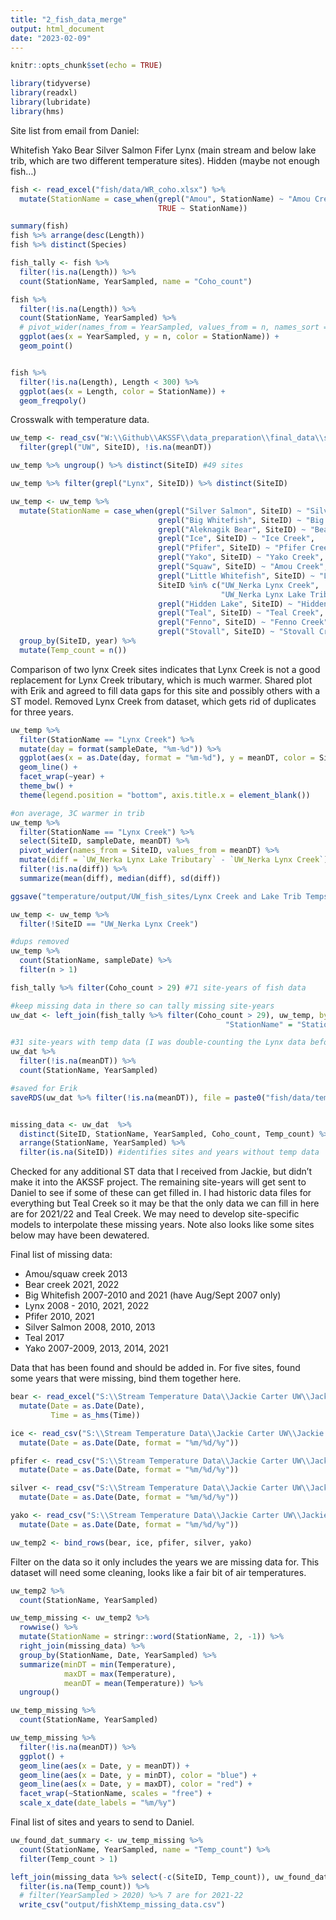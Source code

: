 ```yaml
---
title: "2_fish_data_merge"
output: html_document
date: "2023-02-09"
---
```


```r
knitr::opts_chunk$set(echo = TRUE)

library(tidyverse)
library(readxl)
library(lubridate)
library(hms)
```


Site list from email from Daniel:

Whitefish
Yako
Bear
Silver Salmon
Fifer
Lynx (main stream and below lake trib, which are two different temperature sites).
Hidden (maybe not enough fish...)


```r
fish <- read_excel("fish/data/WR_coho.xlsx") %>% 
  mutate(StationName = case_when(grepl("Amou", StationName) ~ "Amou Creek",
                                 TRUE ~ StationName))

summary(fish)
fish %>% arrange(desc(Length))
fish %>% distinct(Species)

fish_tally <- fish %>% 
  filter(!is.na(Length)) %>% 
  count(StationName, YearSampled, name = "Coho_count")

fish %>% 
  filter(!is.na(Length)) %>% 
  count(StationName, YearSampled) %>%
  # pivot_wider(names_from = YearSampled, values_from = n, names_sort = TRUE) %>% 
  ggplot(aes(x = YearSampled, y = n, color = StationName)) +
  geom_point()


fish %>% 
  filter(!is.na(Length), Length < 300) %>% 
  ggplot(aes(x = Length, color = StationName)) +
  geom_freqpoly()
```


Crosswalk with temperature data.

```r

uw_temp <- read_csv("W:\\Github\\AKSSF\\data_preparation\\final_data\\summer_data_wair_dayl2022-03-17.csv") %>% 
  filter(grepl("UW", SiteID), !is.na(meanDT))

uw_temp %>% ungroup() %>% distinct(SiteID) #49 sites

uw_temp %>% filter(grepl("Lynx", SiteID)) %>% distinct(SiteID)

uw_temp <- uw_temp %>% 
  mutate(StationName = case_when(grepl("Silver Salmon", SiteID) ~ "Silver Salmon Creek",
                                 grepl("Big Whitefish", SiteID) ~ "Big Whitefish Creek",
                                 grepl("Aleknagik Bear", SiteID) ~ "Bear Creek", #1:1 for Bear creek
                                 grepl("Ice", SiteID) ~ "Ice Creek",
                                 grepl("Pfifer", SiteID) ~ "Pfifer Creek",
                                 grepl("Yako", SiteID) ~ "Yako Creek",
                                 grepl("Squaw", SiteID) ~ "Amou Creek",
                                 grepl("Little Whitefish", SiteID) ~ "Little Whitefish Creek",
                                 SiteID %in% c("UW_Nerka Lynx Creek", 
                                               "UW_Nerka Lynx Lake Tributary") ~ "Lynx Creek", #2:1 sites that can be matched to Lynx fish data
                                 grepl("Hidden Lake", SiteID) ~ "Hidden Lake Creek",
                                 grepl("Teal", SiteID) ~ "Teal Creek",
                                 grepl("Fenno", SiteID) ~ "Fenno Creek",
                                 grepl("Stovall", SiteID) ~ "Stovall Creek")) %>% 
  group_by(SiteID, year) %>% 
  mutate(Temp_count = n())
```

Comparison of two lynx Creek sites indicates that Lynx Creek is not a good replacement for Lynx Creek tributary, which is much warmer. Shared plot with Erik and agreed to fill data gaps for this site and possibly others with a ST model. Removed Lynx Creek from dataset, which gets rid of duplicates for three years.

```r

uw_temp %>% 
  filter(StationName == "Lynx Creek") %>%
  mutate(day = format(sampleDate, "%m-%d")) %>% 
  ggplot(aes(x = as.Date(day, format = "%m-%d"), y = meanDT, color = SiteID)) +
  geom_line() +
  facet_wrap(~year) +
  theme_bw() +
  theme(legend.position = "bottom", axis.title.x = element_blank())

#on average, 3C warmer in trib
uw_temp %>% 
  filter(StationName == "Lynx Creek") %>%
  select(SiteID, sampleDate, meanDT) %>% 
  pivot_wider(names_from = SiteID, values_from = meanDT) %>% 
  mutate(diff = `UW_Nerka Lynx Lake Tributary` - `UW_Nerka Lynx Creek`) %>% 
  filter(!is.na(diff)) %>% 
  summarize(mean(diff), median(diff), sd(diff))

ggsave("temperature/output/UW_fish_sites/Lynx Creek and Lake Trib Temps.jpeg")
```


```r

uw_temp <- uw_temp %>% 
  filter(!SiteID == "UW_Nerka Lynx Creek")

#dups removed
uw_temp %>% 
  count(StationName, sampleDate) %>% 
  filter(n > 1)

fish_tally %>% filter(Coho_count > 29) #71 site-years of fish data

#keep missing data in there so can tally missing site-years
uw_dat <- left_join(fish_tally %>% filter(Coho_count > 29), uw_temp, by = c("YearSampled" = "year", 
                                                "StationName" = "StationName")) 

#31 site-years with temp data (I was double-counting the Lynx data before)
uw_dat %>% 
  filter(!is.na(meanDT)) %>% 
  count(StationName, YearSampled) 

#saved for Erik
saveRDS(uw_dat %>% filter(!is.na(meanDT)), file = paste0("fish/data/temp_data_", Sys.Date(), ".rds"))


missing_data <- uw_dat  %>% 
  distinct(SiteID, StationName, YearSampled, Coho_count, Temp_count) %>% 
  arrange(StationName, YearSampled) %>% 
  filter(is.na(SiteID)) #identifies sites and years without temp data


```

Checked for any additional ST data that I received from Jackie, but didn't make it into the AKSSF project. 
The remaining site-years will get sent to Daniel to see if some of these can get filled in. I had historic data files for everything but Teal Creek so it may be that the only data we can fill in here are for 2021/22 and Teal Creek. We may need to develop site-specific models to interpolate these missing years. Note also looks like some sites below may have been dewatered.

Final list of missing data:

- Amou/squaw creek 2013
- Bear creek 2021, 2022
- Big Whitefish 2007-2010 and 2021 (have Aug/Sept 2007 only)
- Lynx 2008 - 2010, 2021, 2022
- Pfifer 2010, 2021
- Silver Salmon 2008, 2010, 2013
- Teal 2017
- Yako 2007-2009, 2013, 2014, 2021


Data that has been found and should be added in. For five sites, found some years that were missing, bind them together here.

```r

bear <- read_excel("S:\\Stream Temperature Data\\Jackie Carter UW\\Jackie Carter - 2020 data request\\froRSS_AleknagikBearTemps_2008-2017.xlsx") %>%
  mutate(Date = as.Date(Date),
         Time = as_hms(Time))

ice <- read_csv("S:\\Stream Temperature Data\\Jackie Carter UW\\Jackie Carter - 2017 data request\\UW_FRI_WR_Ice_temps.csv") %>% 
  mutate(Date = as.Date(Date, format = "%m/%d/%y"))

pfifer <- read_csv("S:\\Stream Temperature Data\\Jackie Carter UW\\Jackie Carter - 2017 data request\\UW_FRI_WR_PfiferTemps.csv") %>% 
  mutate(Date = as.Date(Date, format = "%m/%d/%y"))

silver <- read_csv("S:\\Stream Temperature Data\\Jackie Carter UW\\Jackie Carter - 2017 data request\\UW_FRI_WR_SilverSalmon_Temps.csv") %>% 
  mutate(Date = as.Date(Date, format = "%m/%d/%y"))

yako <- read_csv("S:\\Stream Temperature Data\\Jackie Carter UW\\Jackie Carter - 2017 data request\\UW-FRI_YakoTemps.csv") %>% 
  mutate(Date = as.Date(Date, format = "%m/%d/%y"))

uw_temp2 <- bind_rows(bear, ice, pfifer, silver, yako)
```

Filter on the data so it only includes the years we are missing data for. This dataset will need some cleaning, looks like a fair bit of air temperatures.

```r

uw_temp2 %>% 
  count(StationName, YearSampled)

uw_temp_missing <- uw_temp2 %>% 
  rowwise() %>% 
  mutate(StationName = stringr::word(StationName, 2, -1)) %>% 
  right_join(missing_data) %>% 
  group_by(StationName, Date, YearSampled) %>% 
  summarize(minDT = min(Temperature),
            maxDT = max(Temperature),
            meanDT = mean(Temperature)) %>% 
  ungroup()

uw_temp_missing %>% 
  count(StationName, YearSampled)

uw_temp_missing %>% 
  filter(!is.na(meanDT)) %>%
  ggplot() +
  geom_line(aes(x = Date, y = meanDT)) +
  geom_line(aes(x = Date, y = minDT), color = "blue") +
  geom_line(aes(x = Date, y = maxDT), color = "red") +
  facet_wrap(~StationName, scales = "free") +
  scale_x_date(date_labels = "%m/%y")

```

Final list of sites and years to send to Daniel.

```r

uw_found_dat_summary <- uw_temp_missing %>% 
  count(StationName, YearSampled, name = "Temp_count") %>% 
  filter(Temp_count > 1)

left_join(missing_data %>% select(-c(SiteID, Temp_count)), uw_found_dat_summary) %>% 
  filter(is.na(Temp_count)) %>% 
  # filter(YearSampled > 2020) %>% 7 are for 2021-22
  write_csv("output/fishXtemp_missing_data.csv")
```


